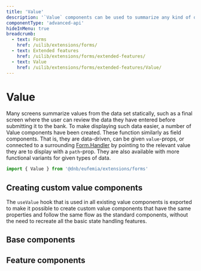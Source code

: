 ```yaml
---
title: 'Value'
description: '`Value` components can be used to summarize any kind of data.'
componentType: 'advanced-api'
hideInMenu: true
breadcrumb:
  - text: Forms
    href: /uilib/extensions/forms/
  - text: Extended features
    href: /uilib/extensions/forms/extended-features/
  - text: Value
    href: /uilib/extensions/forms/extended-features/Value/
---
```



# Value

Many screens summarize values from the data set statically, such as a final screen where the user can review the data they have entered before submitting it to the bank. To make displaying such data easier, a number of Value components have been created. These function similarly as field components. That is, they are data-driven, can be given `value`-props, or connected to a surrounding [Form.Handler](/uilib/extensions/forms/extended-features/Form/Handler) by pointing to the relevant value they are to display with a `path`-prop. They are also available with more functional variants for given types of data.

```jsx
import { Value } from '@dnb/eufemia/extensions/forms'
```

## Creating custom value components

The `useValue` hook that is used in all existing value components is exported to make it possible to create custom value components that have the same properties and follow the same flow as the standard components, without the need to recreate all the basic state handling features.

## Base components

<ListBaseValueComponents />

## Feature components

<ListFeatureValueComponents />
